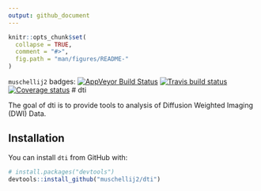 ```yaml
---
output: github_document
---
```


<!-- README.md is generated from README.Rmd. Please edit that file -->

```r
knitr::opts_chunk$set(
  collapse = TRUE,
  comment = "#>",
  fig.path = "man/figures/README-"
)
```

`muschellij2` badges:
[![AppVeyor Build Status](https://ci.appveyor.com/api/projects/status/github/muschellij2/dti?branch=master&svg=true)](https://ci.appveyor.com/project/muschellij2/dti)
[![Travis build status](https://travis-ci.org/muschellij2/dti.svg?branch=master)](https://travis-ci.org/muschellij2/dti)
[![Coverage status](https://coveralls.io/repos/github/muschellij2/dti/badge.svg)](https://coveralls.io/r/muschellij2/dti?branch=master)
# dti

The goal of dti is to provide tools to analysis of Diffusion Weighted Imaging 
(DWI) Data.

## Installation

You can install `dti` from GitHub with:

```r
# install.packages("devtools")
devtools::install_github("muschellij2/dti")
```
